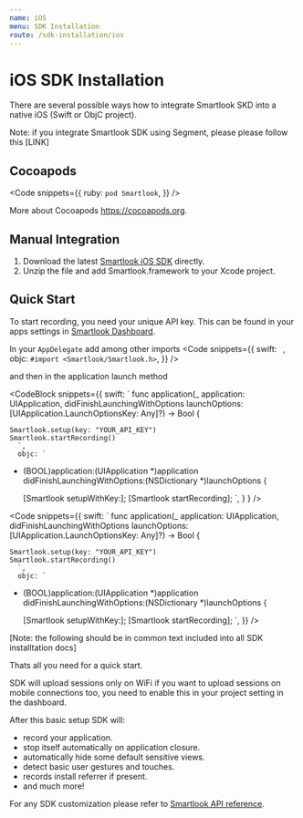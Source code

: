 ```yaml
---
name: iOS
menu: SDK Installation
route: /sdk-installation/ios
---
```



# iOS SDK Installation

There are several possible ways how to integrate Smartlook SKD into a native iOS (Swift or ObjC project).

Note: if you integrate Smartlook SDK using Segment, please please follow this [LINK]

## Cocoapods

<Code
  snippets={{
    ruby: `
pod Smartlook
`,
  }}
/>

More about Cocoapods https://cocoapods.org.

## Manual Integration

1. Download the latest [Smartlook iOS SDK](https://sdk.smartlook.com/ios/smartlook-ios-sdk-1.2.5.59.zip) directly.
2. Unzip the file and add Smartlook.framework to your Xcode project.

## Quick Start 

To start recording, you need your unique API key. This can be found in your apps settings in [Smartlook Dashboard](https://app.smartlook.com/settings/projects).

In your `AppDelegate` add among other imports
<Code
  snippets={{
    swift: `
      `,
      objc: `
#import <Smartlook/Smartlook.h>
      `,
  }}
/>

and then in the application launch method 

<CodeBlock
  snippets={{
      swift: `
func application(_ application: UIApplication, didFinishLaunchingWithOptions launchOptions: [UIApplication.LaunchOptionsKey: Any]?) -> Bool {
    
    Smartlook.setup(key: "YOUR_API_KEY")
    Smartlook.startRecording()
      `,
      objc: `
- (BOOL)application:(UIApplication *)application didFinishLaunchingWithOptions:(NSDictionary *)launchOptions {
      
    [Smartlook setupWithKey:];
    [Smartlook startRecording];
      `,
    }
  }
/>

<Code
  snippets={{
    swift: `
func application(_ application: UIApplication, didFinishLaunchingWithOptions launchOptions: [UIApplication.LaunchOptionsKey: Any]?) -> Bool {
    
    Smartlook.setup(key: "YOUR_API_KEY")
    Smartlook.startRecording()
      `,
      objc: `
- (BOOL)application:(UIApplication *)application didFinishLaunchingWithOptions:(NSDictionary *)launchOptions {
      
    [Smartlook setupWithKey:];
    [Smartlook startRecording];
      `,
  }}
/>

[Note: the following should be in common text included into all SDK installtation docs]

Thats all you need for a quick start.

<Alert kind="info" invisibleOn="">
SDK will upload sessions only on WiFi if you want to upload sessions on mobile connections too, you need to enable this in your project setting in the dashboard.
</Alert>

After this basic setup SDK will:
- record your application.
- stop itself automatically on application closure.
- automatically hide some default sensitive views.
- detect basic user gestures and touches.
- records install referrer if present.
- and much more!

For any SDK customization please refer to [Smartlook API reference](/api_reference?platform=ios).

